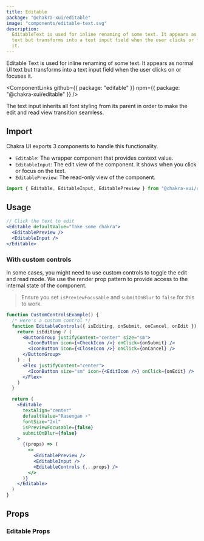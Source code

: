 ```yaml
---
title: Editable
package: "@chakra-xui/editable"
image: "components/editable-text.svg"
description:
  EditableText is used for inline renaming of some text. It appears as normal UI
  text but transforms into a text input field when the user clicks or focuses on
  it.
---
```


Editable Text is used for inline renaming of some text. It appears as normal UI
text but transforms into a text input field when the user clicks on or focuses
it.

<ComponentLinks
  github={{ package: "editable" }}
  npm={{ package: "@chakra-xui/editable" }}
/>

<carbon-ad></carbon-ad>

The text input inherits all font styling from its parent in order to make the
edit and read view transition seamless.

## Import

Chakra UI exports 3 components to handle this functionality.

- `Editable`: The wrapper component that provides context value.
- `EditableInput`: The edit view of the component. It shows when you click or
  focus on the text.
- `EditablePreview`: The read-only view of the component.

```js
import { Editable, EditableInput, EditablePreview } from "@chakra-xui/react"
```

## Usage

```jsx
// Click the text to edit
<Editable defaultValue="Take some chakra">
  <EditablePreview />
  <EditableInput />
</Editable>
```

### With custom controls

In some cases, you might need to use custom controls to toggle the edit and read
mode. We use the render prop pattern to provide access to the internal state of
the component.

> Ensure you set `isPreviewFocusable` and `submitOnBlur` to `false` for this to
> work.

```jsx
function CustomControlsExample() {
  /* Here's a custom control */
  function EditableControls({ isEditing, onSubmit, onCancel, onEdit }) {
    return isEditing ? (
      <ButtonGroup justifyContent="center" size="sm">
        <IconButton icon={<CheckIcon />} onClick={onSubmit} />
        <IconButton icon={<CloseIcon />} onClick={onCancel} />
      </ButtonGroup>
    ) : (
      <Flex justifyContent="center">
        <IconButton size="sm" icon={<EditIcon />} onClick={onEdit} />
      </Flex>
    )
  }

  return (
    <Editable
      textAlign="center"
      defaultValue="Rasengan ⚡️"
      fontSize="2xl"
      isPreviewFocusable={false}
      submitOnBlur={false}
    >
      {(props) => (
        <>
          <EditablePreview />
          <EditableInput />
          <EditableControls {...props} />
        </>
      )}
    </Editable>
  )
}
```

## Props

### Editable Props

<PropsTable of="Editable" />
